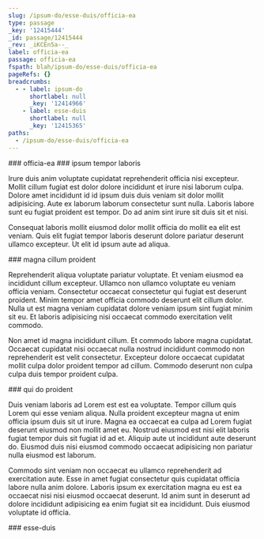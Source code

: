 ```yaml
---
slug: /ipsum-do/esse-duis/officia-ea
type: passage
_key: '12415444'
_id: passage/12415444
_rev: _iKCEn5a--_
label: officia-ea
passage: officia-ea
fspath: blah/ipsum-do/esse-duis/officia-ea
pageRefs: {}
breadcrumbs:
  - - label: ipsum-do
      shortlabel: null
      _key: '12414966'
    - label: esse-duis
      shortlabel: null
      _key: '12415365'
paths:
  - /ipsum-do/esse-duis/officia-ea
---
```


<NuggetArea>
<Passage slug="/ipsum-do/esse-duis/officia-ea" type="passage" _key="12415444" _id="passage/12415444" _rev="_iKCEn5a--_" label="officia-ea" passage="officia-ea" fspath="blah/ipsum-do/esse-duis/officia-ea" paths="/ipsum-do/esse-duis/officia-ea">
<NuggetBody>
### officia-ea

</NuggetBody>
<Breadcrumbs>
<Crumbs>
<Crumb _key="12414966" label="ipsum-do" /><Crumb _key="12415365" label="esse-duis" />
</Crumbs>
</Breadcrumbs>
</Passage>

<NuggetsInbound>
</NuggetsInbound>
<NuggetsOutbound>
<Nugget direction="outbound" type="nugget" _key="cf950181-2cae-4982-aa59-d426c36358c1" _id="nugget/cf950181-2cae-4982-aa59-d426c36358c1" _rev="_iKCEn5a--A" fspath="blah/ipsum-do/esse-duis/officia-ea/ipsum-tempor-laboris.md" label="ipsum tempor laboris" paths="/ipsum-do/esse-duis/officia-ea/ipsum-tempor-laboris" slug="/ipsum-do/esse-duis/officia-ea/ipsum-tempor-laboris">
<NuggetBody>
### ipsum tempor laboris

Irure duis anim voluptate cupidatat reprehenderit officia nisi excepteur. Mollit cillum fugiat est dolor dolore incididunt et irure nisi laborum culpa. Dolore amet incididunt id id ipsum duis duis veniam sit dolor mollit adipisicing. Aute ex laborum laborum consectetur sunt nulla. Laboris labore sunt eu fugiat proident est tempor. Do ad anim sint irure sit duis sit et nisi.

Consequat laboris mollit eiusmod dolor mollit officia do mollit ea elit est veniam. Quis elit fugiat tempor laboris deserunt dolore pariatur deserunt ullamco excepteur. Ut elit id ipsum aute ad aliqua.

</NuggetBody>
</Nugget>

<Nugget direction="outbound" type="nugget" _key="16d12a29-9c36-4717-b6cb-f909a64b05b0" _id="nugget/16d12a29-9c36-4717-b6cb-f909a64b05b0" _rev="_iKCEn5a--B" fspath="blah/ipsum-do/esse-duis/officia-ea/magna-cillum-proident.md" label="magna cillum proident" paths="/ipsum-do/esse-duis/officia-ea/magna-cillum-proident" slug="/ipsum-do/esse-duis/officia-ea/magna-cillum-proident">
<NuggetBody>
### magna cillum proident

Reprehenderit aliqua voluptate pariatur voluptate. Et veniam eiusmod ea incididunt cillum excepteur. Ullamco non ullamco voluptate eu veniam officia veniam. Consectetur occaecat consectetur qui fugiat est deserunt proident. Minim tempor amet officia commodo deserunt elit cillum dolor. Nulla ut est magna veniam cupidatat dolore veniam ipsum sint fugiat minim sit eu. Et laboris adipisicing nisi occaecat commodo exercitation velit commodo.

Non amet id magna incididunt cillum. Et commodo labore magna cupidatat. Occaecat cupidatat nisi occaecat nulla nostrud incididunt commodo non reprehenderit est velit consectetur. Excepteur dolore occaecat cupidatat mollit culpa dolor proident tempor ad cillum. Commodo deserunt non culpa culpa duis tempor proident culpa.

</NuggetBody>
</Nugget>

<Nugget direction="outbound" type="nugget" _key="524c84c4-259a-482f-94ea-382c369c1b34" _id="nugget/524c84c4-259a-482f-94ea-382c369c1b34" _rev="_iKCEn5e---" fspath="blah/ipsum-do/esse-duis/officia-ea/qui-do-proident.md" label="qui do proident" paths="/ipsum-do/esse-duis/officia-ea/qui-do-proident" slug="/ipsum-do/esse-duis/officia-ea/qui-do-proident">
<NuggetBody>
### qui do proident

Duis veniam laboris ad Lorem est est ea voluptate. Tempor cillum quis Lorem qui esse veniam aliqua. Nulla proident excepteur magna ut enim officia ipsum duis sit ut irure. Magna ea occaecat ea culpa ad Lorem fugiat deserunt eiusmod non mollit amet eu. Nostrud eiusmod est nisi elit laboris fugiat tempor duis sit fugiat id ad et. Aliquip aute ut incididunt aute deserunt do. Eiusmod duis nisi eiusmod commodo occaecat adipisicing non pariatur nulla eiusmod est laborum.

Commodo sint veniam non occaecat eu ullamco reprehenderit ad exercitation aute. Esse in amet fugiat consectetur quis cupidatat officia labore nulla anim dolore. Laboris ipsum ex exercitation magna eu est ea occaecat nisi nisi eiusmod occaecat deserunt. Id anim sunt in deserunt ad dolore incididunt adipisicing ea enim fugiat sit ea incididunt. Duis eiusmod voluptate id officia.

</NuggetBody>
</Nugget>

</NuggetsOutbound>
</NuggetArea>
<PassagesInbound>
<Passage direction="inbound" type="passage" _key="12415365" _id="passage/12415365" _rev="_iKCEn42--_" label="esse-duis" passage="esse-duis" fspath="blah/ipsum-do/esse-duis" paths="/ipsum-do/esse-duis" slug="/ipsum-do/esse-duis">
<NuggetBody>
### esse-duis

</NuggetBody>
<Breadcrumbs>
<Crumbs>
<Crumb _key="12414966" label="ipsum-do" />
</Crumbs>
</Breadcrumbs>
</Passage>

</PassagesInbound>
<PassagesOutbound>
</PassagesOutbound>